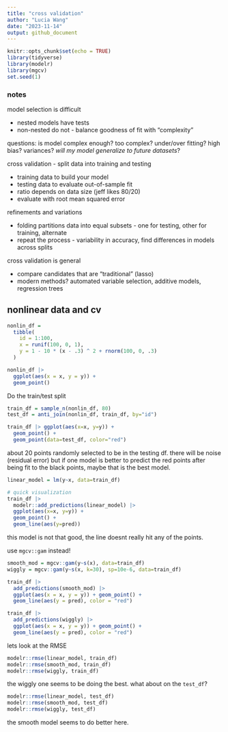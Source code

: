 ```yaml
---
title: "cross validation"
author: "Lucia Wang"
date: "2023-11-14"
output: github_document
---
```


```r
knitr::opts_chunk$set(echo = TRUE)
library(tidyverse)
library(modelr)
library(mgcv)
set.seed(1)
```

### notes
model selection is difficult

* nested models have tests
* non-nested do not - balance goodness of fit with "complexity" 

questions: is model complex enough? too complex? under/over fitting? high bias? variances? *will my model generalize to future datasets*?

cross validation - split data into training and testing

* training data to build your model
* testing data to evaluate out-of-sample fit
* ratio depends on data size (jeff likes 80/20)
* evaluate with root mean squared error 

refinements and variations

* folding partitions data into equal subsets - one for testing, other for training, alternate
* repeat the process - variability in accuracy, find differences in models across splits

cross validation is general

* compare candidates that are "traditional" (lasso)
* modern methods? automated variable selection, additive models, regression trees

## nonlinear data and cv
```r
nonlin_df = 
  tibble(
    id = 1:100,
    x = runif(100, 0, 1),
    y = 1 - 10 * (x - .3) ^ 2 + rnorm(100, 0, .3)
  )

nonlin_df |> 
  ggplot(aes(x = x, y = y)) + 
  geom_point()
```

Do the train/test split
```r
train_df = sample_n(nonlin_df, 80)
test_df = anti_join(nonlin_df, train_df, by="id")

train_df |> ggplot(aes(x=x, y=y)) +
  geom_point() +
  geom_point(data=test_df, color="red")
```
about 20 points randomly selected to be in the testing df. there will be noise (residual error) but if one model is better to predict the red points after being fit to the black points, maybe that is the best model.

```r
linear_model = lm(y~x, data=train_df)

# quick visualization
train_df |> 
  modelr::add_predictions(linear_model) |>
  ggplot(aes(x=x, y=y)) +
  geom_point() +
  geom_line(aes(y=pred))
```
this model is not that good, the line doesnt really hit any of the points.

use `mgcv::gam` instead!

```r
smooth_mod = mgcv::gam(y~s(x), data=train_df)
wiggly = mgcv::gam(y~s(x, k=30), sp=10e-6, data=train_df)

train_df |> 
  add_predictions(smooth_mod) |> 
  ggplot(aes(x = x, y = y)) + geom_point() + 
  geom_line(aes(y = pred), color = "red")

train_df |> 
  add_predictions(wiggly) |> 
  ggplot(aes(x = x, y = y)) + geom_point() + 
  geom_line(aes(y = pred), color = "red")
```

lets look at the RMSE
```r
modelr::rmse(linear_model, train_df)
modelr::rmse(smooth_mod, train_df)
modelr::rmse(wiggly, train_df)
```
the wiggly one seems to be doing the best. what about on the `test_df`?

```r
modelr::rmse(linear_model, test_df)
modelr::rmse(smooth_mod, test_df)
modelr::rmse(wiggly, test_df)
```
the smooth model seems to do better here.



